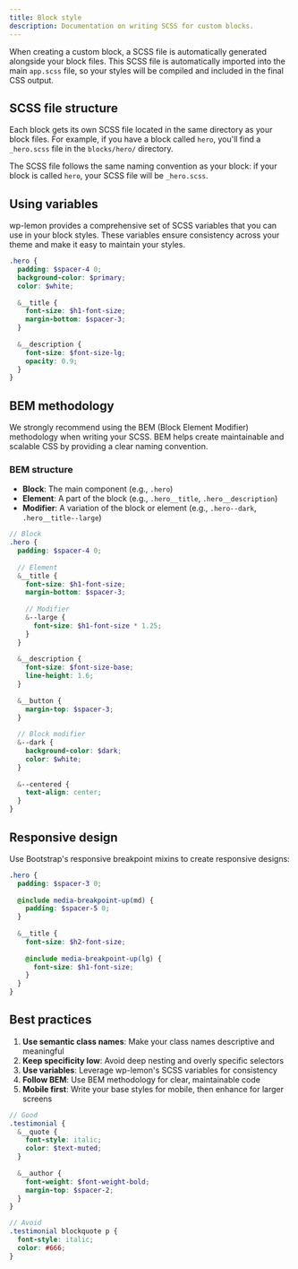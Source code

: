 ```yaml
---
title: Block style
description: Documentation on writing SCSS for custom blocks.
---
```


When creating a custom block, a SCSS file is automatically generated alongside your block files. 
This SCSS file is automatically imported into the main `app.scss` file, so your styles will be compiled and included in the final CSS output.

## SCSS file structure

Each block gets its own SCSS file located in the same directory as your block files. 
For example, if you have a block called `hero`, you'll find a `_hero.scss` file in the `blocks/hero/` directory.

The SCSS file follows the same naming convention as your block: if your block is called `hero`, your SCSS file will be `_hero.scss`.

## Using variables

wp-lemon provides a comprehensive set of SCSS variables that you can use in your block styles. 
These variables ensure consistency across your theme and make it easy to maintain your styles.

```scss
.hero {
  padding: $spacer-4 0;
  background-color: $primary;
  color: $white;
  
  &__title {
    font-size: $h1-font-size;
    margin-bottom: $spacer-3;
  }
  
  &__description {
    font-size: $font-size-lg;
    opacity: 0.9;
  }
}
```

## BEM methodology

We strongly recommend using the BEM (Block Element Modifier) methodology when writing your SCSS. 
BEM helps create maintainable and scalable CSS by providing a clear naming convention.

### BEM structure
- **Block**: The main component (e.g., `.hero`)
- **Element**: A part of the block (e.g., `.hero__title`, `.hero__description`)
- **Modifier**: A variation of the block or element (e.g., `.hero--dark`, `.hero__title--large`)

```scss
// Block
.hero {
  padding: $spacer-4 0;
  
  // Element
  &__title {
    font-size: $h1-font-size;
    margin-bottom: $spacer-3;
    
    // Modifier
    &--large {
      font-size: $h1-font-size * 1.25;
    }
  }
  
  &__description {
    font-size: $font-size-base;
    line-height: 1.6;
  }
  
  &__button {
    margin-top: $spacer-3;
  }
  
  // Block modifier
  &--dark {
    background-color: $dark;
    color: $white;
  }
  
  &--centered {
    text-align: center;
  }
}
```

## Responsive design

Use Bootstrap's responsive breakpoint mixins to create responsive designs:

```scss
.hero {
  padding: $spacer-3 0;
  
  @include media-breakpoint-up(md) {
    padding: $spacer-5 0;
  }
  
  &__title {
    font-size: $h2-font-size;
    
    @include media-breakpoint-up(lg) {
      font-size: $h1-font-size;
    }
  }
}
```

## Best practices

1. **Use semantic class names**: Make your class names descriptive and meaningful
2. **Keep specificity low**: Avoid deep nesting and overly specific selectors
3. **Use variables**: Leverage wp-lemon's SCSS variables for consistency
4. **Follow BEM**: Use BEM methodology for clear, maintainable code
5. **Mobile first**: Write your base styles for mobile, then enhance for larger screens

```scss
// Good
.testimonial {
  &__quote {
    font-style: italic;
    color: $text-muted;
  }
  
  &__author {
    font-weight: $font-weight-bold;
    margin-top: $spacer-2;
  }
}

// Avoid
.testimonial blockquote p {
  font-style: italic;
  color: #666;
}
```